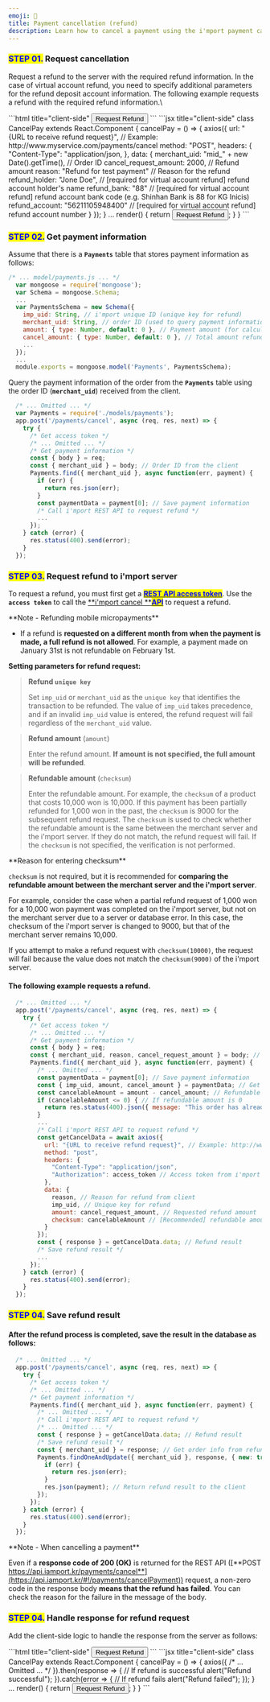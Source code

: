 ```yaml
---
emoji: 💸
title: Payment cancellation (refund)
description: Learn how to cancel a payment using the i'mport payment cancel API.
---
```





### <mark style="color:blue;">**STEP 01.**</mark> Request cancellation

Request a refund to the server with the required refund information. In the case of virtual account refund, you need to specify additional parameters for the refund deposit account information. The following example requests a refund with the required refund information.\


<Tabs>
<Tab title="HTML">
```html title="client-side"
<button onclick="cancelPay()">Request Refund</button>
<script
  src="https://code.jquery.com/jquery-3.3.1.min.js"
  integrity="sha256-FgpCb/KJQlLNfOu91ta32o/NMZxltwRo8QtmkMRdAu8="
  crossorigin="anonymous"></script><!-- jQuery CDN --->
<script>
  function cancelPay() {
    jQuery.ajax({
      "url": "{URL to receive refund request}", // Example: http://www.myservice.com/payments/cancel
      "type": "POST",
      "contentType": "application/json",
      "data": JSON.stringify({
        "merchant_uid": "{Order ID}", // Example: ORD20180131-0000011
            "cancel_request_amount": 2000, // Refund amount
            "reason": "Testing payment refund" // Reason for the refund
            "refund_holder": "Jone Doe", // [required for virtual account refund] refund account holder's name
            "refund_bank": "88" // [required for virtual account refund] refund account bank code (e.g. Shinhan Bank is 88 for KG Inicis)
            "refund_account": "56211105948400" // [required for virtual account refund] refund account number
      }),
      "dataType": "json"
    });
  }
</script>
```




<Codepen user="chaiport" slug="jOYXyNd" caption="Sample refund button" />

</Tab>

<Tab title="React.js">
```jsx title="client-side"
class CancelPay extends React.Component {
  cancelPay = () => {
    axios({
      url: "{URL to receive refund request}", // Example: http://www.myservice.com/payments/cancel
      method: "POST",
      headers: {
        "Content-Type": "application/json,
      },
      data: { 
        merchant_uid: "mid_" + new Date().getTime(), // Order ID
        cancel_request_amount: 2000, // Refund amount
        reason: "Refund for test payment" // Reason for the refund
        refund_holder: "Jone Doe", // [required for virtual account refund] refund account holder's name
        refund_bank: "88" // [required for virtual account refund] refund account bank code (e.g. Shinhan Bank is 88 for KG Inicis)
        refund_account: "56211105948400" // [required for virtual account refund] refund account number
      }
    });
  }
  ...
  render() {
    return <button onClick={this.cancelPay}>Request Refund</button>;
  }
}
```


</Tab>
</Tabs>

### <mark style="color:blue;">**STEP 02.**</mark> Get payment information

Assume that there is a **`Payments`** table that stores payment information as follows:

```javascript title="server-side"
/* ... model/payments.js ... */
  var mongoose = require('mongoose');
  var Schema = mongoose.Schema;
  ...
  var PaymentsSchema = new Schema({
    imp_uid: String, // i'mport unique ID (unique key for refund)
    merchant_uid: String, // order ID (used to query payment information)
    amount: { type: Number, default: 0 }, // Payment amount (for calculating refundable amount)
    cancel_amount: { type: Number, default: 0 }, // Total amount refunded (for calculating refundable amount)
    ...
  });
  ...
  module.exports = mongoose.model('Payments', PaymentsSchema);
```


Query the payment information of the order from the **`Payments`** table using the order ID (**`merchant_uid`**) received from the client.

```javascript title="server-side"
  /* ... Omitted ... */
  var Payments = require('./models/payments');
  app.post('/payments/cancel', async (req, res, next) => {
    try {
      /* Get access token */
      /* ... Omitted ... */
      /* Get payment information */
      const { body } = req;
      const { merchant_uid } = body; // Order ID from the client
      Payments.find({ merchant_uid }, async function(err, payment) { 
        if (err) {
          return res.json(err);
        }
        const paymentData = payment[0]; // Save payment information
        /* Call i'mport REST API to request refund */
        ...
      });
    } catch (error) {
      res.status(400).send(error);
    }
  });

```


### <mark style="color:blue;">**STEP 03.**</mark> Request refund to i'mport server

To request a refund, you must first get a [<mark style="color:blue;">**REST API access token**</mark>](../../api/rest-api-access-token.md). Use the **`access token`** to call the [**i'mport cancel **<mark style="color:blue;">**API**</mark>](../../api/payment-api/cancel-payment-api.md) to request a refund.

<Hint style="info">
**Note - Refunding mobile micropayments**

* If a refund is **requested on a different month from when the payment is made, a full refund is not allowed**. For example, a payment made on January 31st is not refundable on February 1st.

</Hint>

**Setting parameters for refund request:**&#x20;

> **Refund `unique key`**
>
> Set `imp_uid` or `merchant_uid` as the `unique key` that identifies the transaction to be refunded. The value of `imp_uid` takes precedence, and if an invalid `imp_uid` value is entered, the refund request will fail regardless of the `merchant_uid` value.

> **Refund amount** (`amount`)
>
> Enter the refund amount. **If amount is not specified, the full amount will be refunded**.

> **Refundable amount** (`checksum`)
>
> Enter the refundable amount. For example, the `checksum` of a product that costs 10,000 won is 10,000. If this payment has been partially refunded for 1,000 won in the past, the `checksum` is 9000 for the subsequent refund request. The `checksum` is used to check whether the refundable amount is the same between the merchant server and the i'mport server. If they do not match, the refund request will fail. If the `checksum` is not specified, the verification is not performed.

<Hint style="warning">
**Reason for entering checksum**

`checksum` is not required, but it is recommended for **comparing the refundable amount between the merchant server and the i'mport server**.

For example, consider the case when a partial refund request of 1,000 won for a 10,000 won payment was completed on the i'mport server, but not on the merchant server due to a server or database error. In this case, the checksum of the i'mport server is changed to 9000, but that of the merchant server remains 10,000.&#x20;

If you attempt to make a refund request with `checksum(10000)`, the request will fail because the value does not match the `checksum(9000)` of the i'mport server.

</Hint>

#### The following example requests a refund.

```javascript title="Node.js"
  /* ... Omitted ... */
  app.post('/payments/cancel', async (req, res, next) => {
    try {
      /* Get access token */
      /* ... Omitted ... */
      /* Get payment information */
      const { body } = req;
      const { merchant_uid, reason, cancel_request_amount } = body; // Order ID from the client, reason for refund, refund amount
      Payments.find({ merchant_uid }, async function(err, payment) { 
        /* ... Omitted ... */
        const paymentData = payment[0]; // Save payment information
        const { imp_uid, amount, cancel_amount } = paymentData; // Get imp_uid, amount(paid amount), cancel_amount(total refund amount) from payment information
        const cancelableAmount = amount - cancel_amount; // Refundable amount (= paid amount - total refund amount)
        if (cancelableAmount <= 0) { // If refundable amount is 0
          return res.status(400).json({ message: "This order has already been fully refunded." });
        }
        ...
        /* Call i'mport REST API to request refund */
        const getCancelData = await axios({
          url: "{URL to receive refund request}", // Example: http://www.myservice.com/payments/cancel
          method: "post",
          headers: {
            "Content-Type": "application/json",
            "Authorization": access_token // Access token from i'mport server
          },
          data: {
            reason, // Reason for refund from client
            imp_uid, // Unique key for refund
            amount: cancel_request_amount, // Requested refund amount
            checksum: cancelableAmount // [Recommended] refundable amount
          }
        });
        const { response } = getCancelData.data; // Refund result
        /* Save refund result */
        ...
      });
    } catch (error) {
      res.status(400).send(error);
    }
  });
```


### <mark style="color:blue;">**STEP 04.**</mark> Save refund result

#### After the refund process is completed, save the result in the database as follows:

```javascript title="Node.js"
  /* ... Omitted ... */
  app.post('/payments/cancel', async (req, res, next) => {
    try {
      /* Get access token */
      /* ... Omitted ... */
      /* Get payment information */
      Payments.find({ merchant_uid }, async function(err, payment) { 
        /* ... Omitted ... */
        /* Call i'mport REST API to request refund */
        /* ... Omitted ... */
        const { response } = getCancelData.data; // Refund result
        /* Save refund result */
        const { merchant_uid } = response; // Get order info from refund response
        Payments.findOneAndUpdate({ merchant_uid }, response, { new: true }, function(err, payment) { // Get and update payment information for the order
          if (err) {
            return res.json(err);
          }
          res.json(payment); // Return refund result to the client
        });
      });
    } catch (error) {
      res.status(400).send(error);
    }
  });
```


<Hint style="warning">
**Note - When cancelling a payment**

Even if a **response code of 200 (OK)** is returned for the REST API ([**POST https://api.iamport.kr/payments/cancel**](https://api.iamport.kr/#!/payments/cancelPayment)) request, a non-zero code in the response body **means that the refund has failed**. You can check the reason for the failure in the message of the body.

</Hint>

### <mark style="color:blue;">**STEP 04.**</mark> Handle response for refund request

Add the client-side logic to handle the response from the server as follows:

<Tabs>
<Tab title="HTML">
```html title="client-side"
<button onclick="cancelPay()">Request Refund</button>
<script
  src="https://code.jquery.com/jquery-3.3.1.min.js"
  integrity="sha256-FgpCb/KJQlLNfOu91ta32o/NMZxltwRo8QtmkMRdAu8="
  crossorigin="anonymous"></script><!-- jQuery CDN --->
<script>
  function cancelPay() {
    jQuery.ajax({
      /* ... Omitted ... */
    }).done(function(result) { // If refund is successful 
      alert("Refund successful");
    }).fail(function(error) { // If refund fails
      alert("Refund failed");
    });
  }
</script>
```


</Tab>

<Tab title="React.js">
```jsx title="client-side"
class CancelPay extends React.Component {
  cancelPay = () => {
    axios({
      /* ... Omitted ... */
    }).then(response => { // If refund is successful 
      alert("Refund successful");
    }).catch(error => { // If refund fails 
      alert("Refund failed");
    });
  }
  ...
  render() {
    return <button onClick={this.cancelPay}>Request Refund</button>;
  }
}
```


</Tab>
</Tabs>
